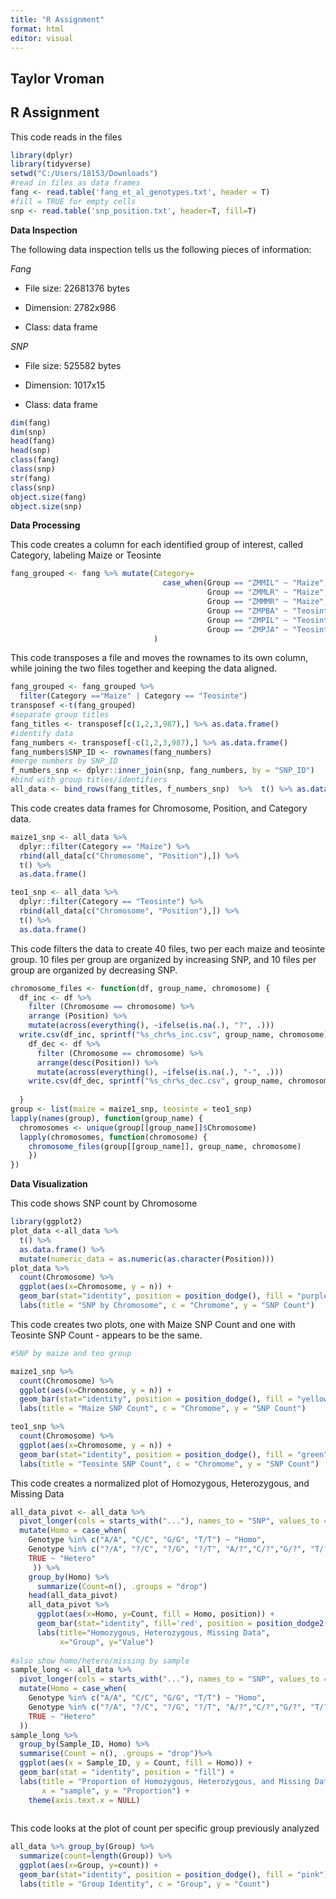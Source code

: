 ---
title: "R Assignment"
format: html
editor: visual
---

## Taylor Vroman

## R Assignment

This code reads in the files

```{r}
library(dplyr)
library(tidyverse)
setwd("C:/Users/18153/Downloads")
#read in files as data frames
fang <- read.table('fang_et_al_genotypes.txt', header = T)
#fill = TRUE for empty cells
snp <- read.table('snp_position.txt', header=T, fill=T)
```

**Data Inspection**

The following data inspection tells us the following pieces of information:

*Fang*

-   File size: 22681376 bytes

-   Dimension: 2782x986

-   Class: data frame

*SNP*

-   File size: 525582 bytes

-   Dimension: 1017x15

-   Class: data frame

```{r}
dim(fang)
dim(snp)
head(fang)
head(snp)
class(fang)
class(snp)
str(fang)
class(snp)
object.size(fang)
object.size(snp)
```

**Data Processing**

This code creates a column for each identified group of interest, called Category, labeling Maize or Teosinte

```{r}
fang_grouped <- fang %>% mutate(Category=
                                  case_when(Group == "ZMMIL" ~ "Maize",
                                            Group == "ZMMLR" ~ "Maize",
                                            Group == "ZMMMR" ~ "Maize",
                                            Group == "ZMPBA" ~ "Teosinte",
                                            Group == "ZMPIL" ~ "Teosinte",
                                            Group == "ZMPJA" ~ "Teosinte")
                                )
```

This code transposes a file and moves the rownames to its own column, while joining the two files together and keeping the data aligned.

```{r}
fang_grouped <- fang_grouped %>%
  filter(Category =="Maize" | Category == "Teosinte")
transposef <-t(fang_grouped)
#separate group titles
fang_titles <- transposef[c(1,2,3,987),] %>% as.data.frame()
#identify data
fang_numbers <- transposef[-c(1,2,3,987),] %>% as.data.frame()
fang_numbers$SNP_ID <- rownames(fang_numbers)
#merge numbers by SNP_ID
f_numbers_snp <- dplyr::inner_join(snp, fang_numbers, by = "SNP_ID")
#bind with group titles/identifiers
all_data <- bind_rows(fang_titles, f_numbers_snp)  %>%  t() %>% as.data.frame()
```

This code creates data frames for Chromosome, Position, and Category data.

```{r}
maize1_snp <- all_data %>%
  dplyr::filter(Category == "Maize") %>%
  rbind(all_data[c("Chromosome", "Position"),]) %>%
  t() %>%
  as.data.frame()

teo1_snp <- all_data %>%
  dplyr::filter(Category == "Teosinte") %>%
  rbind(all_data[c("Chromosome", "Position"),]) %>%
  t() %>%
  as.data.frame()
```

This code filters the data to create 40 files, two per each maize and teosinte group. 10 files per group are organized by increasing SNP, and 10 files per group are organized by decreasing SNP.

```{r}
chromosome_files <- function(df, group_name, chromosome) {
  df_inc <- df %>%
    filter (Chromosome == chromosome) %>%
    arrange (Position) %>%
    mutate(across(everything(), ~ifelse(is.na(.), "?", .)))
  write.csv(df_inc, sprintf("%s_chr%s_inc.csv", group_name, chromosome), row.names = FALSE, quote = FALSE)
    df_dec <- df %>%
      filter (Chromosome == chromosome) %>%
      arrange(desc(Position)) %>%
      mutate(across(everything(), ~ifelse(is.na(.), "-", .)))
    write.csv(df_dec, sprintf("%s_chr%s_dec.csv", group_name, chromosome), row.names = FALSE, quote = FALSE)
    
  }
group <- list(maize = maize1_snp, teosinte = teo1_snp)
lapply(names(group), function(group_name) {
  chromosomes <- unique(group[[group_name]]$Chromosome)
  lapply(chromosomes, function(chromosome) {
    chromosome_files(group[[group_name]], group_name, chromosome)
    })
})
```

**Data Visualization**

This code shows SNP count by Chromosome

```{r}
library(ggplot2)
plot_data <-all_data %>%
  t() %>%
  as.data.frame() %>%
  mutate(numeric_data = as.numeric(as.character(Position)))
plot_data %>%
  count(Chromosome) %>%
  ggplot(aes(x=Chromosome, y = n)) +
  geom_bar(stat="identity", position = position_dodge(), fill = "purple")+
  labs(title = "SNP by Chromosome", c = "Chromome", y = "SNP Count")
```

This code creates two plots, one with Maize SNP Count and one with Teosinte SNP Count - appears to be the same.

```{r}
#SNP by maize and teo group

maize1_snp %>%
  count(Chromosome) %>%
  ggplot(aes(x=Chromosome, y = n)) +
  geom_bar(stat="identity", position = position_dodge(), fill = "yellow")+
  labs(title = "Maize SNP Count", c = "Chromome", y = "SNP Count")

teo1_snp %>%
  count(Chromosome) %>%
  ggplot(aes(x=Chromosome, y = n)) +
  geom_bar(stat="identity", position = position_dodge(), fill = "green")+
  labs(title = "Teosinte SNP Count", c = "Chromome", y = "SNP Count")
```

This code creates a normalized plot of Homozygous, Heterozygous, and Missing Data

```{r}
all_data_pivot <- all_data %>%
  pivot_longer(cols = starts_with("..."), names_to = "SNP", values_to = "Genotype") %>%
  mutate(Homo = case_when(
    Genotype %in% c("A/A", "C/C", "G/G", "T/T") ~ "Homo",
    Genotype %in% c("?/A", "?/C", "?/G", "?/T", "A/?","C/?","G/?", "T/?","?/?") ~ "Missing",
    TRUE ~ "Hetero"
     )) %>%
    group_by(Homo) %>%
      summarize(Count=n(), .groups = "drop")
    head(all_data_pivot)
    all_data_pivot %>%
      ggplot(aes(x=Homo, y=Count, fill = Homo, position)) +
      geom_bar(stat="identity", fill='red', position = position_dodge2())+
      labs(title="Homozygous, Heterozygous, Missing Data",
           x="Group", y="Value")
    
#also show homo/hetero/missing by sample    
sample_long <- all_data %>%
  pivot_longer(cols = starts_with("..."), names_to = "SNP", values_to = "Genotype") %>%
  mutate(Homo = case_when(
    Genotype %in% c("A/A", "C/C", "G/G", "T/T") ~ "Homo",
    Genotype %in% c("?/A", "?/C", "?/G", "?/T", "A/?","C/?","G/?", "T/?","?/?") ~ "Missing",
    TRUE ~ "Hetero"
  ))
sample_long %>%
  group_by(Sample_ID, Homo) %>%
  summarise(Count = n(), .groups = "drop")%>%
  ggplot(aes(x = Sample_ID, y = Count, fill = Homo)) +  
  geom_bar(stat = "identity", position = "fill") +  
  labs(title = "Proportion of Homozygous, Heterozygous, and Missing Data by sample",
       x = "sample", y = "Proportion") +
    theme(axis.text.x = NULL) 
     
```

This code looks at the plot of count per specific group previously analyzed

```{r}
all_data %>% group_by(Group) %>%
  summarize(count=length(Group)) %>%
  ggplot(aes(x=Group, y=count)) +
  geom_bar(stat="identity", position = position_dodge(), fill = "pink")+
  labs(title = "Group Identity", c = "Group", y = "Count")
```
